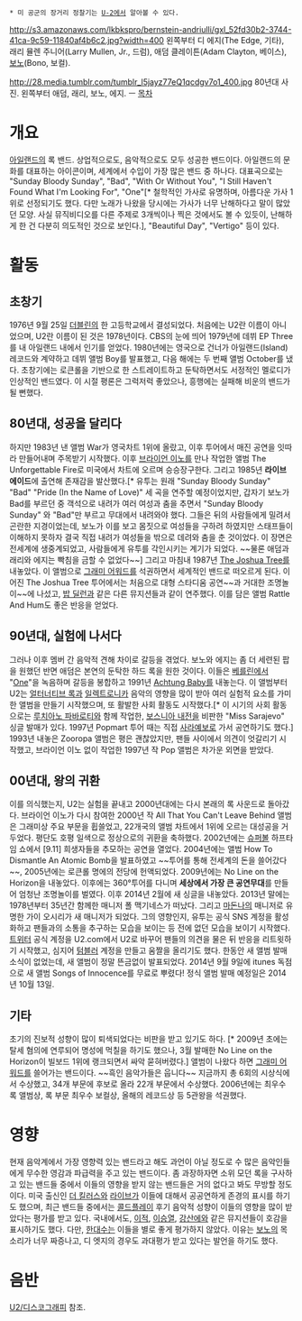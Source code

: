  
 * 미 공군의 장거리 정찰기는 [[U-2]]에서 알아볼 수 있다.

http://s3.amazonaws.com/lkbkspro/bernstein-andriulli/gxl_52fd30b2-3744-41ca-9c59-11840af4b6c2.jpg?width=400
왼쪽부터 디 에지(The Edge, 기타), 래리 뮬렌 주니어(Larry Mullen, Jr., 드럼), 애덤 클레이튼(Adam Clayton, 베이스), [[보노]](Bono, 보컬).

http://28.media.tumblr.com/tumblr_l5jayz77eQ1qcdgv7o1_400.jpg
80년대 사진. 왼쪽부터 애덤, 래리, 보노, 에지.
ㅡ
[[목차]]
= 개요 =
[[아일랜드]]의 록 밴드. 상업적으로도, 음악적으로도 모두 성공한 밴드이다. 아일랜드의 문화를 대표하는 아이콘이며, 세계에서 수입이 가장 많은 밴드 중 하나다.
대표곡으로는 "Sunday Bloody Sunday", "Bad", "With Or Without You", "I Still Haven't Found What I'm Looking For", "One"[* 철학적인 가사로 유명하며, 아름다운 가사 1위로 선정되기도 했다. 다만 노래가 나왔을 당시에는 가사가 너무 난해하다고 말이 많았던 모양. 사실 뮤직비디오를 다른 주제로 3개씩이나 찍은 것에서도 볼 수 있듯이, 난해하게 한 건 다분히 의도적인 것으로 보인다.], "Beautiful Day", "Vertigo" 등이 있다.
= 활동 =
== 초창기 ==
1976년 9월 25일 [[더블린]]의 한 고등학교에서 결성되었다. 처음에는 U2란 이름이 아니었으며, U2란 이름이 된 것은 1978년이다. CBS의 눈에 띄어 1979년에 데뷔 EP Three를 내 아일랜드 내에서 인기를 얻었다. 1980년에는 영국으로 건너가 아일랜드(Island) 레코드와 계약하고 데뷔 앨범 Boy를 발표했고, 다음 해에는 두 번째 앨범 October를 냈다. 초창기에는 로큰롤을 기반으로 한 스트레이트하고 둔탁하면서도 서정적인 멜로디가 인상적인 밴드였다. 이 시절 평론은 그럭저럭 좋았으나, 흥행에는 실패해 비운의 밴드가 될 뻔했다. 
== 80년대, 성공을 달리다 ==
하지만 1983년 낸 앨범 War가 영국차트 1위에 올랐고, 이후 투어에서 매진 공연을 잇따라 만들어내며 주목받기 시작했다. 이후 [[브라이언 이노]]를 만나 작업한 앨범 The Unforgettable Fire로 미국에서 차트에 오르며 승승장구한다. 그리고 1985년 '''라이브 에이드'''에 출연해 존재감을 발산했다.[* 유투는 원래 "Sunday Bloody Sunday" "Bad" "Pride (In the Name of Love)" 세 곡을 연주할 예정이었지만, 갑자기 보노가 Bad를 부르던 중 객석으로 내려가 여러 여성과 춤을 추면서 "Sunday Bloody Sunday" 와 "Bad"만 부르고 무대에서 내려와야 했다. 그들은 뒤의 사람들에게 밀려서 곤란한 지경이었는데, 보노가 이를 보고 몸짓으로 여성들을 구하려 하였지만 스태프들이 이해하지 못하자 결국 직접 내려가 여성들을 밖으로 데려와 춤을 춘 것이었다. 이 장면은 전세계에 생중계되었고, 사람들에게 유투를 각인시키는 계기가 되었다. ~~물론 애덤과 래리와 에지는 빡침을 금할 수 없었다~~] 그리고 마침내 1987년 [[The Joshua Tree]]를 내놓았다. 이 앨범으로 [[그래미 어워드]]를 석권하면서 세계적인 밴드로 떠오르게 된다. 이어진 The Joshua Tree 투어에서는 처음으로 대형 스타디움 공연~~과 거대한 조명놀이~~에 나섰고, [[밥 딜런]]과 같은 다른 뮤지션들과 같이 연주했다. 이를 담은 앨범 Rattle And Hum도 좋은 반응을 얻었다. 
== 90년대, 실험에 나서다 ==
그러나 이후 멤버 간 음악적 견해 차이로 갈등을 겪었다. 보노와 에지는 좀 더 세련된 팝을 원했던 반면 애덤은 본연의 둔탁한 하드 록을 원한 것이다. 이들은 [[베를린]]에서 "[[One]]"을 녹음하며 갈등을 봉합하고 1991년 [[Achtung Baby]]를 내놓는다. 이 앨범부터 U2는 [[얼터너티브 록]]과 [[일렉트로니카]] 음악의 영향을 많이 받아 여러 실험적 요소를 가미한 앨범을 만들기 시작했으며, 또 활발한 사회 활동도 시작했다.[* 이 시기의 사회 활동으로는 [[루치아노 파바로티]]와 함께 작업한, [[보스니아 내전]]을 비판한 "Miss Sarajevo" 싱글 발매가 있다. 1997년 Popmart 투어 때는 직접 [[사라예보]]로 가서 공연하기도 했다.] 1993년 내놓은 Zooropa 앨범은 평은 괜찮았지만, 팬들 사이에서 의견이 엇갈리기 시작했고, 브라이언 이노 없이 작업한 1997년 작 Pop 앨범은 차가운 외면을 받았다. 
== 00년대, 왕의 귀환 ==
이를 의식했는지, U2는 실험을 끝내고 2000년대에는 다시 본래의 록 사운드로 돌아갔다. 브라이언 이노가 다시 참여한 2000년 작 All That You Can't Leave Behind 앨범은 그래미상 주요 부문을 휩쓸었고, 22개국의 앨범 차트에서 1위에 오르는 대성공을 거두었다. 평단도 호평 일색으로 정상으로의 귀환을 축하했다. 2002년에는 [[슈퍼볼]] 하프타임 쇼에서 [9.11] 희생자들을 추모하는 공연을 열었다. 2004년에는 앨범 How To Dismantle An Atomic Bomb을 발표하였고 ~~투어를 통해 전세계의 돈을 쓸어갔다~~, 2005년에는 로큰롤 명에의 전당에 헌액되었다. 2009년에는 No Line on the Horizon을 내놓았다. 이후에는 360°투어를 다니며 '''세상에서 가장 큰 공연무대'''를 만들어 엄청난 조명놀이를 벌였다. 이후  2014년 2월에 새 싱글을 내놓았다.
2013년 말에는 1978년부터 35년간 함께한 매니저 폴 맥기네스가 떠났다. 그리고 [[마돈나]]의 매니저로 유명한 가이 오시리가 새 매니저가 되었다. 그의 영향인지, 유투는 공식 SNS 계정을 활성화하고 팬들과의 소통을 추구하는 모습을 보이는 등 전에 없던 모습을 보이기 시작했다. [[트위터]] 공식 계정을 U2.com에서 U2로 바꾸어 팬들의 의견을 물은 뒤 반응을 리트윗하기 시작했고, 심지어 [[텀블러]] 계정을 만들고 움짤을 올리기도 했다. 
한동안 새 앨범 발매 소식이 없었는데, 새 앨범이 정말 뜬금없이 발표되었다. 2014년 9월 9일에 itunes 독점으로 새 앨범 Songs of Innocence를 무료로 뿌렸다! 정식 앨범 발매 예정일은 2014년 10월 13일.
== 기타 ==
초기의 진보적 성향이 많이 퇴색되었다는 비판을 받고 있기도 하다. [* 2009년 초에는 탈세 혐의에 연루되어 명성에 먹칠을 하기도 했으나, 3월 발매한 No Line on the Horizon이 빌보드 1위에 랭크되면서 싸악 묻혀버렸다.]
앨범이 나왔다 하면 [[그래미 어워드]]를 쓸어가는 밴드이다. ~~흑인 음악가들은 웁니다~~ 지금까지 총 6회의 시상식에서 수상했고, 34개 부문에 후보로 올라 22개 부문에서 수상했다. 2006년에는 최우수 록 앨범상, 록 부문 최우수 보컬상, 올해의 레코드상 등 5관왕을 석권했다.
= 영향 =
현재 음악계에서 가장 영향력 있는 밴드라고 해도 과언이 아닐 정도로 수 많은 음악인들에게 무수한 영감과 파급력을 주고 있는 밴드이다. 좀 과장하자면 소위 모던 록을 구사하고 있는 밴드들 중에서 이들의 영향을 받지 않는 밴드들은 거의 없다고 봐도 무방할 정도이다. 미국 출신인 [[더 킬러스]]와 [[라이브]]가 이들에 대해서 공공연하게 존경의 표시를 하기도 했으며, 최근 밴드들 중에서는 [[콜드플레이]] 후기 음악적 성향이 이들의 영향을 많이 받았다는 평가를 받고 있다. 국내에서도, [[이적]], [[이승열]], [[강산에]]와 같은 뮤지션들이 호감을 표시하기도 했다. 다만, [[한대수]]는 이들을 별로 좋게 평가하지 않았다. 이유는 [[보노]]의 목소리가 너무 짜증나고, 디 엣지의 경우도 과대평가 받고 있다는 발언을 하기도 했다.
= 음반 =
[[U2/디스코그래피]] 참조.

